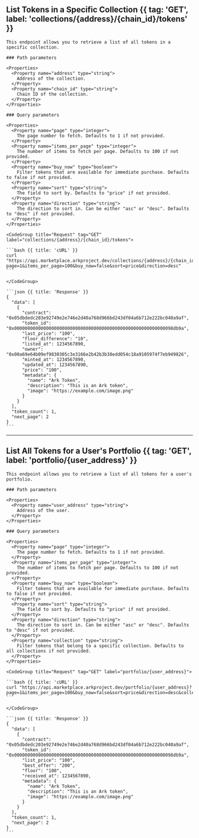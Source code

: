 ## List Tokens in a Specific Collection {{ tag: 'GET', label: 'collections/{address}/{chain_id}/tokens' }}

<Row>
  <Col>

    This endpoint allows you to retrieve a list of all tokens in a specific collection.

    ### Path parameters

    <Properties>
      <Property name="address" type="string">
        Address of the collection.
      </Property>
      <Property name="chain_id" type="string">
        Chain ID of the collection.
      </Property>
    </Properties>

    ### Query parameters

    <Properties>
      <Property name="page" type="integer">
        The page number to fetch. Defaults to 1 if not provided.
      </Property>
      <Property name="items_per_page" type="integer">
        The number of items to fetch per page. Defaults to 100 if not provided.
      </Property>
      <Property name="buy_now" type="boolean">
        Filter tokens that are available for immediate purchase. Defaults to false if not provided.
      </Property>
      <Property name="sort" type="string">
        The field to sort by. Defaults to "price" if not provided.
      </Property>
      <Property name="direction" type="string">
        The direction to sort in. Can be either "asc" or "desc". Defaults to "desc" if not provided.
      </Property>
    </Properties>

  </Col>
  <Col sticky>

    <CodeGroup title="Request" tag="GET" label="collections/{address}/{chain_id}/tokens">

    ```bash {{ title: 'cURL' }}
    curl "https://api.marketplace.arkproject.dev/collections/{address}/{chain_id}/tokens?page=1&items_per_page=100&buy_now=false&sort=price&direction=desc"
    ```

    </CodeGroup>

    ```json {{ title: 'Response' }}
    {
      "data": [
        {
          "contract": "0x05dbdedc203e92749e2e746e2d40a768d966bd243df04a6b712e222bc040a9af",
          "token_id": "0x000000000000000000000000000000000000000000000000000000000098db9a",
          "last_price": "100",
          "floor_difference": "10",
          "listed_at": 1234567890,
          "owner": "0x00a69e64b09ef9830305c3e3166e2b42b3b38edd054c18a9105974f7eb949826",
          "minted_at": 1234567890,
          "updated_at": 1234567890,
          "price": "100",
          "metadata": {
            "name": "Ark Token",
            "description": "This is an Ark token",
            "image": "https://example.com/image.png"
          }
        }
      ],
      "token_count": 1,
      "next_page": 2
    }
    ```

  </Col>
</Row>

---
## List All Tokens for a User's Portfolio {{ tag: 'GET', label: 'portfolio/{user_address}' }}

<Row>
  <Col>

    This endpoint allows you to retrieve a list of all tokens for a user's portfolio.

    ### Path parameters

    <Properties>
      <Property name="user_address" type="string">
        Address of the user.
      </Property>
    </Properties>

    ### Query parameters

    <Properties>
      <Property name="page" type="integer">
        The page number to fetch. Defaults to 1 if not provided.
      </Property>
      <Property name="items_per_page" type="integer">
        The number of items to fetch per page. Defaults to 100 if not provided.
      </Property>
      <Property name="buy_now" type="boolean">
        Filter tokens that are available for immediate purchase. Defaults to false if not provided.
      </Property>
      <Property name="sort" type="string">
        The field to sort by. Defaults to "price" if not provided.
      </Property>
      <Property name="direction" type="string">
        The direction to sort in. Can be either "asc" or "desc". Defaults to "desc" if not provided.
      </Property>
      <Property name="collection" type="string">
        Filter tokens that belong to a specific collection. Defaults to all collections if not provided.
      </Property>
    </Properties>

  </Col>
  <Col sticky>

    <CodeGroup title="Request" tag="GET" label="portfolio/{user_address}">

    ```bash {{ title: 'cURL' }}
    curl "https://api.marketplace.arkproject.dev/portfolio/{user_address}?page=1&items_per_page=100&buy_now=false&sort=price&direction=desc&collection=collection_address"
    ```

    </CodeGroup>

    ```json {{ title: 'Response' }}
    {
      "data": [
        {
          "contract": "0x05dbdedc203e92749e2e746e2d40a768d966bd243df04a6b712e222bc040a9af",
          "token_id": "0x000000000000000000000000000000000000000000000000000000000098db9a",
          "list_price": "100",
          "best_offer": "200",
          "floor": "100",
          "received_at": 1234567890,
          "metadata": {
            "name": "Ark Token",
            "description": "This is an Ark token",
            "image": "https://example.com/image.png"
          }
        }
      ],
      "token_count": 1,
      "next_page": 2
    }
    ```

  </Col>
</Row>
